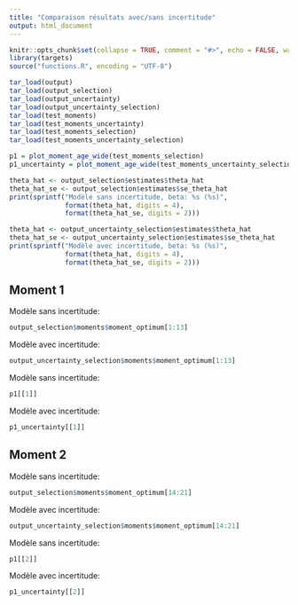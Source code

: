 ```yaml
---
title: "Comparaison résultats avec/sans incertitude"
output: html_document
---
```


```r
knitr::opts_chunk$set(collapse = TRUE, comment = "#>", echo = FALSE, warning  = FALSE, message = FALSE)
library(targets)
source("functions.R", encoding = "UTF-8")
```

```r
tar_load(output)
tar_load(output_selection)
tar_load(output_uncertainty)
tar_load(output_uncertainty_selection)
tar_load(test_moments)
tar_load(test_moments_uncertainty)
tar_load(test_moments_selection)
tar_load(test_moments_uncertainty_selection)
```


```r
p1 = plot_moment_age_wide(test_moments_selection)
p1_uncertainty = plot_moment_age_wide(test_moments_uncertainty_selection)
```

```r
theta_hat <- output_selection$estimates$theta_hat
theta_hat_se <- output_selection$estimates$se_theta_hat
print(sprintf("Modèle sans incertitude, beta: %s (%s)",
              format(theta_hat, digits = 4),
              format(theta_hat_se, digits = 2)))
```

```r
theta_hat <- output_uncertainty_selection$estimates$theta_hat
theta_hat_se <- output_uncertainty_selection$estimates$se_theta_hat
print(sprintf("Modèle avec incertitude, beta: %s (%s)",
              format(theta_hat, digits = 4),
              format(theta_hat_se, digits = 2)))
```

## Moment 1

Modèle sans incertitude:

```r
output_selection$moments$moment_optimum[1:13]
```

Modèle avec incertitude:

```r
output_uncertainty_selection$moments$moment_optimum[1:13]
```

Modèle sans incertitude:

```r
p1[[1]]
```

Modèle avec incertitude:

```r
p1_uncertainty[[1]]
```


## Moment 2

Modèle sans incertitude: 

```r
output_selection$moments$moment_optimum[14:21]
```

Modèle avec incertitude: 

```r
output_uncertainty_selection$moments$moment_optimum[14:21]
```

Modèle sans incertitude: 

```r
p1[[2]]
```

Modèle avec incertitude: 


```r
p1_uncertainty[[2]]
```

